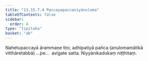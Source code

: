 ```yaml
---
title: "13.15.7.4 Paccayapaccanīyānuloma"
tableOfContents: false
sidebar:
  order: 4
type: "tipitaka"
basket: "ab"
---
```



<DynamicBreadcrumb />

<Division number="328">

<Paragraph number="4764">
Nahetupaccayā ārammaṇe tīṇi, adhipatiyā pañca (anulomamātikā vitthāretabbā) …pe…  avigate satta.

</Paragraph>
</Division>

<Paragraph number="4765" type="center">
Niyyānikadukaṃ niṭṭhitaṃ.
</Paragraph>